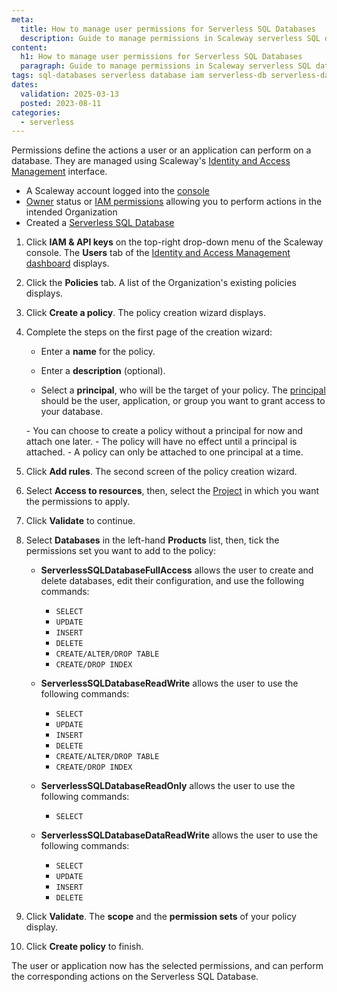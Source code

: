```yaml
---
meta:
  title: How to manage user permissions for Serverless SQL Databases
  description: Guide to manage permissions in Scaleway serverless SQL databases.
content:
  h1: How to manage user permissions for Serverless SQL Databases
  paragraph: Guide to manage permissions in Scaleway serverless SQL databases.
tags: sql-databases serverless database iam serverless-db serverless-database postgresql
dates:
  validation: 2025-03-13
  posted: 2023-08-11
categories:
  - serverless
---
```



Permissions define the actions a user or an application can perform on a database. They are managed using Scaleway's [Identity and Access Management](/iam/quickstart/) interface.

<Requirements />

- A Scaleway account logged into the [console](https://console.scaleway.com)
- [Owner](/iam/concepts/#owner) status or [IAM permissions](/iam/concepts/#permission) allowing you to perform actions in the intended Organization
- Created a [Serverless SQL Database](/serverless-sql-databases/how-to/create-a-database/)

1. Click **IAM & API keys** on the top-right drop-down menu of the Scaleway console. The **Users** tab of the [Identity and Access Management dashboard](https://console.scaleway.com/iam/users) displays.

2. Click the **Policies** tab. A list of the Organization's existing policies displays.

3. Click **Create a policy**. The policy creation wizard displays.

4. Complete the steps on the first page of the creation wizard:

    - Enter a **name** for the policy.

    - Enter a **description** (optional).

    - Select a **principal**, who will be the target of your policy. The [principal](/iam/concepts/#principal) should be the user, application, or group you want to grant access to your database.

    <Message type="important">
      - You can choose to create a policy without a principal for now and attach one later.
      - The policy will have no effect until a principal is attached.
      - A policy can only be attached to one principal at a time.
    </Message>

5. Click **Add rules**. The second screen of the policy creation wizard.

6. Select **Access to resources**, then, select the [Project](/iam/concepts/#project) in which you want the permissions to apply.

7. Click **Validate** to continue.

8. Select **Databases** in the left-hand **Products** list, then, tick the permissions set you want to add to the policy:

    - **ServerlessSQLDatabaseFullAccess** allows the user to create and delete databases, edit their configuration, and use the following commands:

      - `SELECT`
      - `UPDATE`
      - `INSERT`
      - `DELETE`
      - `CREATE/ALTER/DROP TABLE`
      - `CREATE/DROP INDEX`

    - **ServerlessSQLDatabaseReadWrite** allows the user to use the following commands:

      - `SELECT`
      - `UPDATE`
      - `INSERT`
      - `DELETE`
      - `CREATE/ALTER/DROP TABLE`
      - `CREATE/DROP INDEX`

    - **ServerlessSQLDatabaseReadOnly** allows the user to use the following commands:

      - `SELECT`

    - **ServerlessSQLDatabaseDataReadWrite** allows the user to use the following commands:

      - `SELECT`
      - `UPDATE`
      - `INSERT`
      - `DELETE`

9. Click **Validate**. The **scope** and the **permission sets** of your policy display.

10. Click **Create policy** to finish.

The user or application now has the selected permissions, and can perform the corresponding actions on the Serverless SQL Database.
